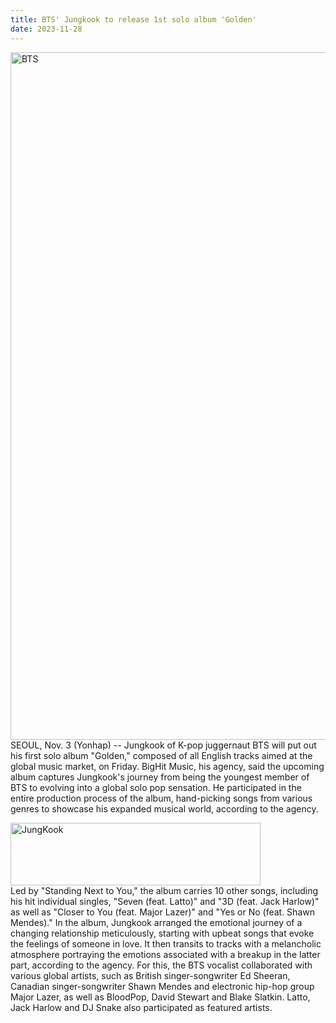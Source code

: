 ```yaml
---
title: BTS' Jungkook to release 1st solo album 'Golden'
date: 2023-11-28
---
```


<img
  src="/assets/images/blogs/post-01.jpg"
  width="1100px"
  height="auto"
  alt="BTS"
/>
<br />
SEOUL, Nov. 3 (Yonhap) -- Jungkook of K-pop juggernaut BTS will put out his
first solo album "Golden," composed of all English tracks aimed at the global
music market, on Friday. BigHit Music, his agency, said the upcoming album
captures Jungkook's journey from being the youngest member of BTS to evolving
into a global solo pop sensation. He participated in the entire production
process of the album, hand-picking songs from various genres to showcase his
expanded musical world, according to the agency.
<br />

<img
  src="/assets/images/JungKook.jpg"
  width="400px"
  height="100px"
  alt="JungKook"
/>
<br />
Led by "Standing Next to You," the album carries 10 other songs, including his
hit individual singles, "Seven (feat. Latto)" and "3D (feat. Jack Harlow)" as
well as "Closer to You (feat. Major Lazer)" and "Yes or No (feat. Shawn
Mendes)." In the album, Jungkook arranged the emotional journey of a changing
relationship meticulously, starting with upbeat songs that evoke the feelings of
someone in love. It then transits to tracks with a melancholic atmosphere
portraying the emotions associated with a breakup in the latter part, according
to the agency. For this, the BTS vocalist collaborated with various global
artists, such as British singer-songwriter Ed Sheeran, Canadian
singer-songwriter Shawn Mendes and electronic hip-hop group Major Lazer, as well
as BloodPop, David Stewart and Blake Slatkin. Latto, Jack Harlow and DJ Snake
also participated as featured artists.
